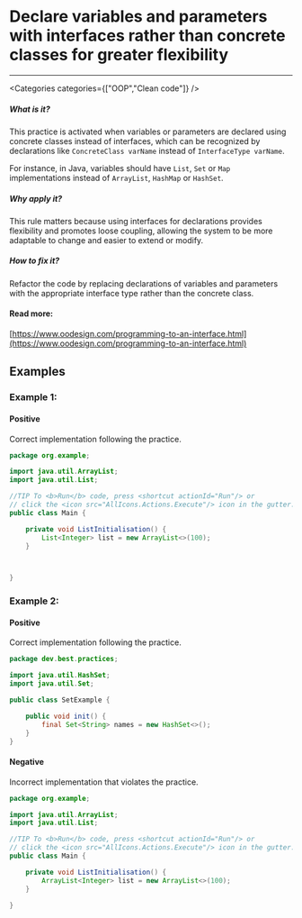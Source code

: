 

# Declare variables and parameters with interfaces rather than concrete classes for greater flexibility

<Severity severity={SeverityLevels.MEDIUM} />

---

<Categories categories={["OOP","Clean code"]} />

##### What is it?
This practice is activated when variables or parameters are declared using concrete classes instead of interfaces, which can be recognized by declarations like `ConcreteClass varName` instead of `InterfaceType varName`.

For instance, in Java, variables should have `List`, `Set` or `Map` implementations instead of `ArrayList`, `HashMap` or `HashSet`.

##### Why apply it?
This rule matters because using interfaces for declarations provides flexibility and promotes loose coupling, allowing the system to be more adaptable to change and easier to extend or modify.

##### How to fix it?
Refactor the code by replacing declarations of variables and parameters with the appropriate interface type rather than the concrete class.

#### Read more:
[https://www.oodesign.com/programming-to-an-interface.html](https://www.oodesign.com/programming-to-an-interface.html)

## Examples

### Example 1:

<!-- #example -->

#### Positive

<!-- #example_positive_description -->
Correct implementation following the practice.

<!-- #example_positive_code -->
```java
package org.example;

import java.util.ArrayList;
import java.util.List;

//TIP To <b>Run</b> code, press <shortcut actionId="Run"/> or
// click the <icon src="AllIcons.Actions.Execute"/> icon in the gutter.
public class Main {

    private void ListInitialisation() {
        List<Integer> list = new ArrayList<>(100);
    }



}
```

### Example 2:

<!-- #example -->

#### Positive

<!-- #example_positive_description -->
Correct implementation following the practice.

<!-- #example_positive_code -->
```java
package dev.best.practices;

import java.util.HashSet;
import java.util.Set;

public class SetExample {

    public void init() {
        final Set<String> names = new HashSet<>();
    }
}

```

#### Negative

<!-- #example_negative_description -->
Incorrect implementation that violates the practice.

<!-- #example_negative_code -->
```java
package org.example;

import java.util.ArrayList;
import java.util.List;

//TIP To <b>Run</b> code, press <shortcut actionId="Run"/> or
// click the <icon src="AllIcons.Actions.Execute"/> icon in the gutter.
public class Main {

    private void ListInitialisation() {
        ArrayList<Integer> list = new ArrayList<>(100);
    }

}
```